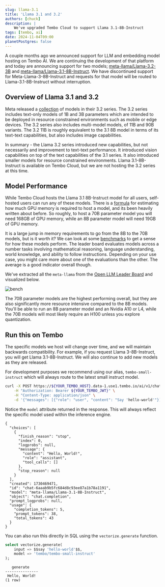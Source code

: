 ```yaml
---
slug: llama-3.1
title: 'Llama 3.1 and 3.2'
authors: [chuck]
description: |
    We've upgraded Tembo Cloud to support Llama 3.1-8B-Instruct
tags: [tembo, ai]
date: 2024-11-04T09:00
planetPostgres: false
---
```


A couple months ago we announced support for LLM and embedding model hosting on Tembo AI.
 We are continuing the development of that platform and today are announcing support for two models; [meta-llama/Llama-3.2-3B](https://huggingface.co/meta-llama/Llama-3.2-3B-Instruct) and [meta-llama/Llama-3.1-8B-Instruct](https://huggingface.co/meta-llama/Llama-3.1-8B-Instruct).
 We have discontinued support for Meta-Llama-3-8B-Instruct and requests for that model will be routed to Llama-3.1-8B-Instruct without interruption.

## Overview of Llama 3.1 and 3.2

Meta released a [collection](https://huggingface.co/collections/meta-llama/llama-32-66f448ffc8c32f949b04c8cf) of models in their 3.2 series.
 The 3.2 series includes text-only models of 1B and 3B parameters which are intended to be deployed in resource constrained environments such as mobile or edge devices.
 The 3.2 series also includes multi-model models, of 11B and 90B variants.
 The 3.2 11B is roughly equivalent to the 3.1 8B model in terms of its text-text capabilities, but also includes image capabilities.

In summary - the Llama 3.2 series introduced new capabilities, but not necessarily and improvement to text-text performance. It introduced vision capabilities on top of the text capabilities of the 3.1 series.
 It also introduced smaller models for resource constrained environments. Llama 3.1-8B-Instruct is available on Tembo Cloud, but we are not hosting the 3.2 series at this time.

## Model Performance

While Tembo Cloud hosts the Llama 3.1 8B-Instruct model for all users, self-hosted users can run any of these models.
 There is a [formula](https://training.continuumlabs.ai/infrastructure/data-and-memory/calculating-gpu-memory-for-serving-llms) for estimating how much GPU memory is required to host a model, and its been heavily written about before.
 So roughly, to host a 70B parameter model you will need 168GB of GPU memory, while an 8B parameter model will need 19GB of GPU memory.

It is a large jump in memory requirements to go from the 8B to the 70B models, but is it worth it?
 We can look at some [benchmarks](https://huggingface.co/spaces/open-llm-leaderboard/open_llm_leaderboard) to get a sense for how these models perform.
 The leader board evaluates models across a number tasks involving mathematical reasoning, language understanding, world knowledge, and ability to follow instructions.
 Depending on your use case, you might care more about one of the evaluations than the other.
 The average is a good indicator overall though.

We've extracted all the `meta-llama` from the [Open LLM Leader Board](https://huggingface.co/spaces/open-llm-leaderboard/open_llm_leaderboard) and visualized below.

![bench](./image.png)

The 70B parameter models are the highest performing overall, but they are also significantly more resource intensive compared to the 8B models.
 You'll be able to run an 8B parameter model and an Nvidia A10 or L4, while the 70B models will most likely require an H100 unless you explore quantization.

## Run this on Tembo

The specific models we host will change over time, and we will maintain backwards compatibility. For example, if you request Llama 3-8B-Instruct, you will get Llama 3.1-8B-Instruct.
 We will also continue to add new models as they are released.

For development purposes we recommend using our alias, `tembo-small-instruct` which will always route to the latest small instruct model.

```bash
curl -X POST https://${YOUR_TEMBO_HOST}.data-1.use1.tembo.io/ai/v1/chat/completions \
    -H "Authorization: Bearer ${YOUR_TEMBO_JWT}" \
    -H "Content-Type: application/json" \
    -d '{"messages": [{"role": "user", "content": "Say 'hello-world'"}], "model": "tembo-small-instruct"}'
```

Notice the `model` attribute returned in the response. This will always reflect the specific model used within the inference engine.

```plaintext
{
  "choices": [
    {
      "finish_reason": "stop",
      "index": 0,
      "logprobs": null,
      "message": {
        "content": "Hello, World!",
        "role": "assistant",
        "tool_calls": []
      },
      "stop_reason": null
    }
  ],
  "created": 1730469471,
  "id": "chat-6aaab9b5fc684d8c93ee87a1b78a1191",
  "model": "meta-llama/Llama-3.1-8B-Instruct",
  "object": "chat.completion",
  "prompt_logprobs": null,
  "usage": {
    "completion_tokens": 5,
    "prompt_tokens": 38,
    "total_tokens": 43
  }
}
```

You can also run this directly in SQL using the `vectorize.generate` function.

```sql
select vectorize.generate(
    input => $$say 'hello-world'$$,
    model => 'tembo/tembo-small-instruct'
);
```

```plaintext
   generate    
---------------
 Hello, World!
(1 row)
```
